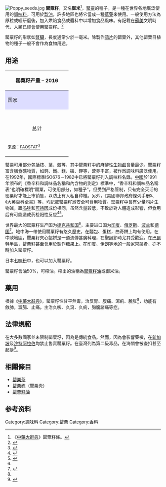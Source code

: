 [[File:Poppy_seeds.jpg|thumb]]
'''罌粟籽'''，又名'''御米'''<ref name=tcm>《[[中藥大辭典|中藥大辭典]]》罌粟籽條。</ref>，[[罌粟|罌粟]]的種子，是一種在世界各地廣泛使用的[[調味料|調味料]]，可用於[[植物油|製油]]，許多地區也將它當成一種[[草藥|草藥]]來使用。一般使用方法為原粒或經研磨後，加入烘焙食品或醬料中以增加食品風味。有記載在[[蘇美|蘇美]]文明時代，人類已經會使用罌粟籽。<ref name="food">{{Cite book
  | author = McGee, Harold
  | year = 2004
  | title = On Food and Cooking: The Science and Lore of the Kitchen
  | publisher = Simon and Schuster
  | page = 513
  | url = https://books.google.com/books?id=oWqlY5vEafIC
  | isbn = 978-0-684-80001-1
  | access-date = 2021-06-10
  | archive-date = 2022-01-16
  | archive-url = https://web.archive.org/web/20220116073205/https://books.google.com/books?id=oWqlY5vEafIC
  | dead-url = no
  }}</ref>

罌粟籽的形狀如[[腎臟|腎臟]]，長度通常少於一毫米。除製作[[鴉片|鴉片]]的罌粟外，其他罌粟目植物的種子一般不會作為食物用途。

==用途==
{| class="wikitable"  style="float:right; clear:left; width:18em;"
! colspan=2|罂粟籽产量 – 2016
|-
!  style="background:#ddf; width:75%;"| 国家
!  style="background:#ddf; width:25%;"| 吨
|-
| <center>{{CZE}} || </center>28,574
|-
| <center>{{TUR}} || </center>18,205
|-
| <center>{{ESP}} || </center>13,377
|-
| <center>{{HUN}} || </center>8,948
|-
| <center>{{FRA}} || </center>5,777
|-
| <center>总计 || </center>92,610
|-
|colspan=2|<small>来源：[[FAOSTAT|FAOSTAT]]<ref name="faostat16">{{cite web|url=http://faostat3.fao.org/browse/Q/QC/E|title=Poppy seed production in 2016, Crops/Regions/World list/Production Quantity (pick lists)|date=2017|publisher=UN Food and Agriculture Organization, Corporate Statistical Database (FAOSTAT)|accessdate=18 April 2018|archive-date=2016-11-22|archive-url=https://web.archive.org/web/20161122053717/http://faostat3.fao.org/browse/Q/QC/E|dead-url=no}}</ref>
|}
{{Nutritional value
| name            = 罂粟籽
| image           = [[File:Poppy_seeds.jpg|100px]]
| kJ              = 2196
| carbs           = 28.13 g
| sugars          = 2.99 g
| fiber           = 19.5 g
| fat             = 41.56 g
| satfat          = 4.517 g
| monofat         = 5.982 g
| polyfat         =  28.569 g
| protein         = 21.22 g
| water           = 5.95 g
| vitA_iu         = 0
| betacarotene_ug = 0
| lutein_ug       = 0
| thiamin_mg      = 0.854
| riboflavin_mg   = 0.100
| niacin_mg       = 0.896
| pantothenic_mg  = 0
| vitB6_mg        = 0.247
| folate_ug       = 82
| vitC_mg         = 1
| choline_mg      = 52.1
| vitE_mg         = 1.77
| vitK_ug         = 0.0
| calcium_mg      = 1438
| iron_mg         = 9.76
| magnesium_mg    = 347
| manganese_mg    = 2.285
| phosphorus_mg   = 870
| potassium_mg    = 719
| sodium_mg       = 26
| zinc_mg         = 7.0
| copper_mg       = 0
| selenium_ug     = 0
| source_usda     = 1
| note            = [http://ndb.nal.usda.gov/ndb/search/list?qlookup=02033&format=Full USDA]
}}
罌粟可用部分包括枝、葉、殼等，其中罌粟籽中的麻醉性[[生物鹼|生物鹼]]含量最少。罌粟籽富含膳食礦物質，如鈣、鐵、鎂、磷、鉀等，营养丰富，被作爲調味料廣泛使用。在1992年，國際標準ISO676－1982中已將罌粟籽列入調味料名錄。[[中國|中國]]於1991年頒布的《香辛料和調味品名稱和內含物的測定》標準中，“香辛料和調味品名稱表”也明確標明“罌粟，可使用部分，如種子”，但受到严格管制，只有完全灭活的罂粟籽才能上市销售，以防止有人私自种植。另外，《美國聯邦政府條列手册》、《大英百科全書》等，均記載罌粟籽爲安全可食用物質。罂粟籽中含有少量鸦片生物碱，跟[[吗啡|吗啡]]和[[可待因|可待因]]成份相同，虽然含量较低，不致於對人體造成影響，但食用后有可能造成药检阳性反应<ref name="nytimes.com">{{cite news |url=http://www.nytimes.com/2005/01/11/health/11real.html?_r=0 |title=Eating Poppy Seeds Can Make You Fail a Drug Test |date=2005-01-11 |publisher=[[紐約時報|紐約時報]] |language=en |accessdate=2013-03-31 |archive-date=2013-05-16 |archive-url=https://web.archive.org/web/20130516112510/http://www.nytimes.com/2005/01/11/health/11real.html?_r=0 |dead-url=no }}</ref><ref name="zaobao.com.sg">{{cite news |url=http://www.zaobao.com.sg/realtime/world/story20160412-604359 |title=马来西亚吃罂粟籽蛋糕或犯法 |date=2016-04-12 |publisher=[[联合早报|联合早报]] |language=zh |accessdate=2016-04-14 |archive-date=2020-07-24 |archive-url=https://web.archive.org/web/20200724093042/https://www.zaobao.com.sg/realtime/world/story20160412-604359 |dead-url=no }}</ref>。

世界最大的罂粟籽生产国为[[捷克共和国|捷克共和国]]<ref name=faostat16/>，主要进口国为[[印度|印度]]、[[俄罗斯|俄罗斯]]、[[波兰|波兰]]和[[德国|德国]]<ref>{{cite web |last1=Sergeeva |first1=Anna |title=Global Poppy Seed Market - The Czech Republic Is the Key Producing Country |url=https://www.indexbox.io/blog/global-poppy-seed-market/ |website=Index Box |publisher=Index Box |accessdate=15 November 2018 |archive-date=2021-04-12 |archive-url=https://web.archive.org/web/20210412104501/https://www.indexbox.io/blog/global-poppy-seed-market/ |dead-url=no }}</ref>。地中海一帶使用罌粟籽有悠久歷史，在麵包、蛋糕，曲奇餅上均有使用。在中歐地區，罌粟籽夾心餡餅是一道流傳甚廣料理，在聖誕節時尤其受歡迎。在[[巴爾幹半島|巴爾幹半島]]，罌粟籽甚至會用於製作糖果上。在[[印度|印度]]、[[伊朗|伊朗]]等地的一般家常菜肴，亦不時加入罌粟籽。

日本[[七味粉|七味粉]]中，也可以加入罌粟籽。

罌粟籽含油50%，可榨油。榨出的油稱為[[罌粟籽油|罌粟籽油]]或御米油。

==藥用==
根據《[[中藥大辭典|中藥大辭典]]》，罌粟籽性甘平無毒，治反胃、腹痛、瀉痢、脫肛<ref name=tcm />，功能有斂肺，澀腸、止痛。主治久咳、久瀉、久痢，胸腹諸痛等症。

==法律規範==
在大多數國家並未限制罌粟籽，因為是傳統食品。然而，因為會影響藥檢，在[[新加坡|新加坡]]及[[沙特阿拉伯|沙特阿拉伯]]均禁止售賣罌粟籽。在臺灣列為第二級毒品，在海關會被查扣甚至起訴<ref>{{cite news|title=罌粟籽台灣列二級毒品 誤攜入境恐遭法辦|author=黃紫緹|publisher=台灣英文新聞|url=https://www.taiwannews.com.tw/ch/news/3576115|access-date=2020-07-02|date=2018-11-15|archive-date=2021-04-12|archive-url=https://web.archive.org/web/20210412111930/https://www.taiwannews.com.tw/ch/news/3576115|dead-url=no}}</ref>。

==相關條目==
*[[罌粟茶|罌粟茶]]
*[[罌粟稈|罌粟稈]]（罌粟壳）
*[[罌粟籽油|罌粟籽油]]

== 参考资料 ==
{{reflist}}

[[Category:調味料|Category:調味料]]
[[Category:罌粟|Category:罌粟]]
[[Category:香料|Category:香料]]